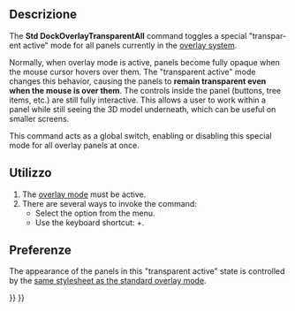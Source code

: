 <languages/>

<div lang="en" dir="ltr" class="mw-content-ltr">
{{Docnav
|[[Std_DockOverlayAll|DockOverlayAll]]
|[[Std_DockOverlayToggle|DockOverlayToggle]]
|[[Std_View_Menu|Std View Menu]]
|IconL=
|IconR=
|IconC=Freecad.svg
}}
</div>

<div lang="en" dir="ltr" class="mw-content-ltr">
{{GuiCommand
|Name=Std DockOverlayTransparentAll
|MenuLocation=View → Dock panel overlay → Toggle transparent for all
|Workbenches=All
|Shortcut={{KEY|SHIFT}}+{{KEY|F4}}
|Version=1.0
|SeeAlso=[[Std_DockOverlayAll]], [[Std_DockOverlayToggleTransparent]]
}}
</div>

<span id="Description"></span>
==Descrizione==

<div lang="en" dir="ltr" class="mw-content-ltr">
The '''Std DockOverlayTransparentAll''' command toggles a special "transparent active" mode for all panels currently in the [[Std_DockOverlayAll|overlay system]].
</div>

<div lang="en" dir="ltr" class="mw-content-ltr">
Normally, when overlay mode is active, panels become fully opaque when the mouse cursor hovers over them. The "transparent active" mode changes this behavior, causing the panels to '''remain transparent even when the mouse is over them'''. The controls inside the panel (buttons, tree items, etc.) are still fully interactive. This allows a user to work within a panel while still seeing the 3D model underneath, which can be useful on smaller screens.
</div>

<div lang="en" dir="ltr" class="mw-content-ltr">
This command acts as a global switch, enabling or disabling this special mode for all overlay panels at once.
</div>

<span id="Usage"></span>
==Utilizzo==

<div lang="en" dir="ltr" class="mw-content-ltr">
# The [[Std_DockOverlayAll|overlay mode]] must be active.
# There are several ways to invoke the command:
#* Select the {{MenuCommand|View → Dock panel overlay → Toggle transparent for all}} option from the menu.
#* Use the keyboard shortcut: {{KEY|SHIFT}}+{{KEY|F4}}.
</div>

<span id="Preferences"></span>
==Preferenze==

<div lang="en" dir="ltr" class="mw-content-ltr">
The appearance of the panels in this "transparent active" state is controlled by the [[Std_DockOverlayAll#Preferences|same stylesheet as the standard overlay mode]].
</div>


<div lang="en" dir="ltr" class="mw-content-ltr">
{{Docnav
|[[Std_DockOverlayAll|DockOverlayAll]]
|[[Std_DockOverlayToggle|DockOverlayToggle]]
|[[Std_View_Menu|Std View Menu]]
|IconL=
|IconR=
|IconC=Freecad.svg
}}
</div>

{{Std_Base_navi{{#translation:}}}}
{{Userdocnavi{{#translation:}}}}